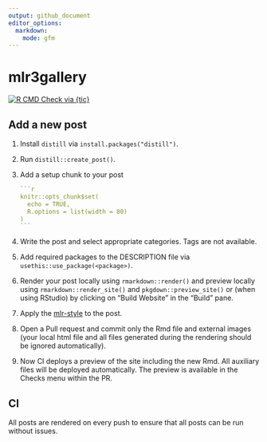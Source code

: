 ```yaml
---
output: github_document
editor_options:
  markdown:
    mode: gfm
---
```


# mlr3gallery

<!-- badges: start -->
[![R CMD Check via {tic}](https://github.com/mlr-org/mlr3gallery/workflows/tic/badge.svg?branch=master)](https://github.com/mlr-org/mlr3gallery/actions)
<!-- badges: end -->

## Add a new post

1. Install `distill` via `install.packages("distill")`.
1. Run `distill::create_post()`.
1. Add a setup chunk to your post

   ````r
   ```r
   knitr::opts_chunk$set(
     echo = TRUE,
     R.options = list(width = 80)
   )
   ```
   ````
1. Write the post and select appropriate categories. Tags are not available.
1. Add required packages to the DESCRIPTION file via `usethis::use_package(<package>)`.
1. Render your post locally using `rmarkdown::render()` and preview locally using `rmarkdown::render_site()` and `pkgdown::preview_site()` or (when using RStudio) by clicking on "Build Website" in the "Build" pane.
1. Apply the [mlr-style](https://github.com/mlr-org/mlr3/wiki/Style-Guide#styler-mlr-style) to the post.
1. Open a Pull request and commit only the Rmd file and external images (your local html file and all files generated during the rendering should be ignored automatically).
1. Now CI deploys a preview of the site including the new Rmd.
   All auxiliary files will be deployed automatically.
   The preview is available in the Checks menu within the PR.

## CI

All posts are rendered on every push to ensure that all posts can be run without issues.
